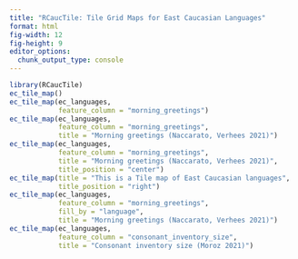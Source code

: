 ```yaml
---
title: "RCaucTile: Tile Grid Maps for East Caucasian Languages"
format: html
fig-width: 12
fig-height: 9
editor_options: 
  chunk_output_type: console
---
```


```r
library(RCaucTile)
ec_tile_map()
ec_tile_map(ec_languages,
            feature_column = "morning_greetings")
ec_tile_map(ec_languages,
            feature_column = "morning_greetings",
            title = "Morning greetings (Naccarato, Verhees 2021)")
ec_tile_map(ec_languages,
            feature_column = "morning_greetings",
            title = "Morning greetings (Naccarato, Verhees 2021)",
            title_position = "center")
ec_tile_map(title = "This is a Tile map of East Caucasian languages",
            title_position = "right")
ec_tile_map(ec_languages,
            feature_column = "morning_greetings",
            fill_by = "language",
            title = "Morning greetings (Naccarato, Verhees 2021)")
ec_tile_map(ec_languages,
            feature_column = "consonant_inventory_size",
            title = "Consonant inventory size (Moroz 2021)")
```

